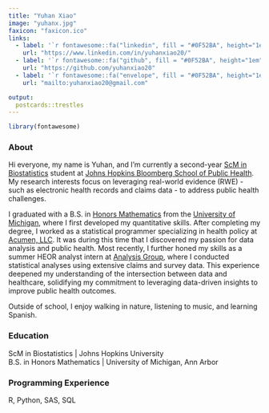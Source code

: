 ```yaml
---
title: "Yuhan Xiao"
image: "yuhanx.jpg"
faxicon: "faxicon.ico"
links:
  - label: '`r fontawesome::fa("linkedin", fill = "#0F52BA", height="1em", width="1em") ` LinkedIn'
    url: "https://www.linkedin.com/in/yuhanxiao20/"
  - label: '`r fontawesome::fa("github", fill = "#0F52BA", height="1em", width="1em")` GitHub'
    url: "https://github.com/yuhanxiao20"
  - label: '`r fontawesome::fa("envelope", fill = "#0F52BA", height="1em", width="1em")` Email'
    url: "mailto:yuhanxiao20@gmail.com"

output:
  postcards::trestles
---
```


```r
library(fontawesome)
```

### About

Hi everyone, my name is Yuhan, and I'm currently a second-year [ScM in Biostatistics](https://publichealth.jhu.edu/academics/scm-dept-of-biostatistics) student at [Johns Hopkins Bloomberg School of Public Health](https://publichealth.jhu.edu/). My research interests focus on leveraging real-world evidence (RWE) - such as electronic health records and claims data - to address public health challenges.

I graduated with a B.S. in [Honors Mathematics](https://lsa.umich.edu/math/undergraduates/major-and-minor-programs/honors-mathematics.html) from the [University of Michigan](https://umich.edu/), where I first developed my quantitative skills. After completing my degree, I worked as a statistical programmer specializing in health policy at [Acumen, LLC](https://www.acumenllc.com/). It was during this time that I discovered my passion for data analysis and public health. Most recently, I further honed my skills as a summer HEOR analyst intern at [Analysis Group](https://www.analysisgroup.com/), where I conducted statistical analyses using extensive claims and survey data. This experience deepened my understanding of the intersection between data and healthcare, solidifying my commitment to leveraging data-driven insights to improve public health outcomes.

Outside of school, I enjoy walking in nature, listening to music, and learning Spanish. 

### Education

ScM in Biostatistics | Johns Hopkins University <br>
B.S. in Honors Mathematics | University of Michigan, Ann Arbor

### Programming Experience

R, Python, SAS, SQL <br>
